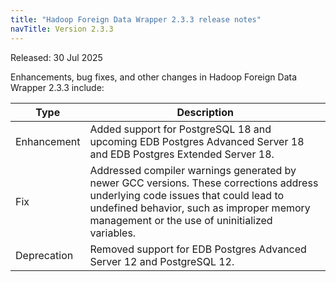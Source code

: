 ```yaml
---
title: "Hadoop Foreign Data Wrapper 2.3.3 release notes"
navTitle: Version 2.3.3
---
```


Released: 30 Jul 2025

Enhancements, bug fixes, and other changes in Hadoop Foreign Data Wrapper 2.3.3 include:

| Type        | Description                                                                                                                                                                                                                    |
|-------------|--------------------------------------------------------------------------------------------------------------------------------------------------------------------------------------------------------------------------------|
| Enhancement | Added support for PostgreSQL 18 and upcoming EDB Postgres Advanced Server 18 and EDB Postgres Extended Server 18.                                                                                                              |
| Fix         | Addressed compiler warnings generated by newer GCC versions. These corrections address underlying code issues that could lead to undefined behavior, such as improper memory management or the use of uninitialized variables. |
| Deprecation | Removed support for EDB Postgres Advanced Server 12 and PostgreSQL 12.                                                                                                                                                         |
